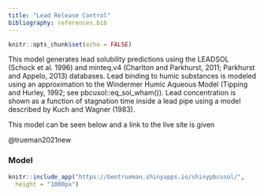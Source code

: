 ---
title: "Lead Release Control"
bibliography: references.bib
---

```{r setup, include=FALSE}
knitr::opts_chunk$set(echo = FALSE)
```
<p><font>This model generates lead solubility predictions using the LEADSOL (Schock et al. 1996) and minteq.v4 (Charlton and Parkhurst, 2011; Parkhurst and Appelo, 2013) databases. Lead binding to humic substances is modeled using an approximation to the Windermer Humic Aqueous Model (Tipping and Hurley, 1992; see pbcusol::eq_sol_wham()). Lead concentration is shown as a function of stagnation time inside a lead pipe using a model described by Kuch and Wagner (1983).</p>

<p>  This model can be seen below and a link to the live site is given </p></font>


@trueman2021new

### Model
```{r, echo= FALSE, out.width="100%", fig.cap= "Link to Live Site: https://bentrueman.shinyapps.io/shinypbcusol/"  }
knitr::include_app("https://bentrueman.shinyapps.io/shinypbcusol/",
  height = "1000px")
```









